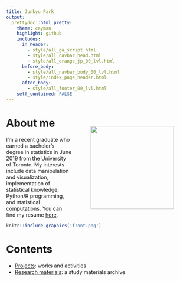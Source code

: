 ```yaml
---
title: Junkyu Park
output: 
  prettydoc::html_pretty:
    theme: cayman
    highlight: github
    includes:
      in_header: 
        - style/all_ga_script.html
        - style/all_navbar_head.html
        - style/all_orange_jp_00_lvl.html
      before_body:
        - style/all_navbar_body_00_lvl.html
        - style/index_page_header.html
      after_body:
        - style/all_footer_00_lvl.html
    self_contained: FALSE
---
```


<!-- Additional rendering required after knitting the document. -->
<!-- source() index_render.R after knitting. -->

# About me <a><img src="front.png" align="right" height="225" style="margin: 25px 50px;"/></a>

<!--html_preserve-->
<a href="https://www.facebook.com/asdfzxcvjkl1" class="fa fa-facebook" style="height: 20px;"></a>
<a href="https://github.com/joon3216" class="fa fa-github"></a>
<a href="https://linkedin.com/in/asdfzxcvjkl1/" class="fa fa-linkedin"></a>
<a href="https://twitter.com/joon3216" class="fa fa-twitter"></a>
<!--/html_preserve-->

I'm a recent graduate who earned a bachelor's degree in statistics in June 2019 from the University of Toronto. My interests include data manipulation and visualization, implementation of statistical knowledge, Python/R programming, and statistical computations. You can find my resume [here](files/resume_junkyu_park.pdf).




```r
knitr::include_graphics('front.png')
```


# Contents

* [Projects](projects.html): works and activities
* [Research materials](research_materials.html): a study materials archive





